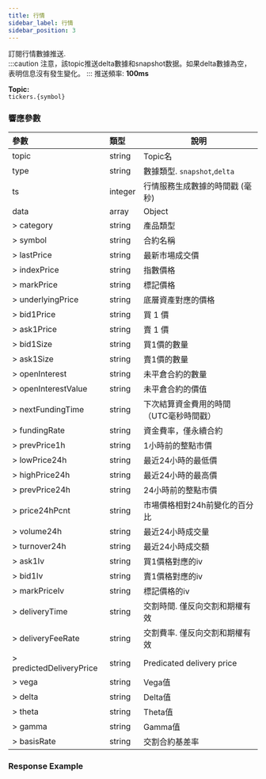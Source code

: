 ```yaml
---
title: 行情
sidebar_label: 行情
sidebar_position: 3
---
```



訂閱行情數據推送.<br/>
:::caution
注意，該topic推送delta數據和snapshot数据。如果delta數據為空，表明信息沒有發生變化。
:::
推送頻率: **100ms**

**Topic:**<br/>
`tickers.{symbol}`

### 響應參數
| 參數 | 類型 | 說明|
|:----- |:-----|----- |
|topic |string |Topic名 |
|type |string |數據類型. `snapshot`,`delta` |
|ts |integer |行情服務生成數據的時間戳 (毫秒) |
|data |array |Object |
|> category |string |產品類型 |
|> symbol |string |合約名稱 |
|> lastPrice |string |最新市場成交價 |
|> indexPrice |string |指數價格 |
|> markPrice |string |標記價格 |
|> underlyingPrice |string |底層資產對應的價格 |
|> bid1Price |string |買 1 價 |
|> ask1Price |string |賣 1 價 |
|> bid1Size |string |買1價的數量  |
|> ask1Size |string |賣1價的數量 |
|> openInterest |string |未平倉合約的數量 |
|> openInterestValue |string |未平倉合約的價值 |
|> nextFundingTime |string |下次結算資金費用的時間（UTC毫秒時間戳） |
|> fundingRate |string |資金費率，僅永續合約 |
|> prevPrice1h |string |1小時前的整點市價 |
|> lowPrice24h |string |最近24小時的最低價 |
|> highPrice24h |string |最近24小時的最高價 |
|> prevPrice24h |string |24小時前的整點市價 |
|> price24hPcnt |string |市場價格相對24h前變化的百分比 |
|> volume24h |string |最近24小時成交量 |
|> turnover24h |string |最近24小時成交額 |
|> ask1Iv |string |買1價格對應的iv |
|> bid1Iv |string |賣1價格對應的iv |
|> markPriceIv |string |標記價格的iv |
|> deliveryTime |string |交割時間. 僅反向交割和期權有效 |
|> deliveryFeeRate |string |交割費率. 僅反向交割和期權有效|
|> predictedDeliveryPrice |string |Predicated delivery price |
|> vega |string |Vega值 |
|> delta |string |Delta值 |
|> theta |string |Theta值 |
|> gamma |string |Gamma值 |
|> basisRate |string |交割合約基差率 |

### Response Example

<Tabs>
<TabItem value="option" label="option">

```json

```
</TabItem>
</Tabs>
